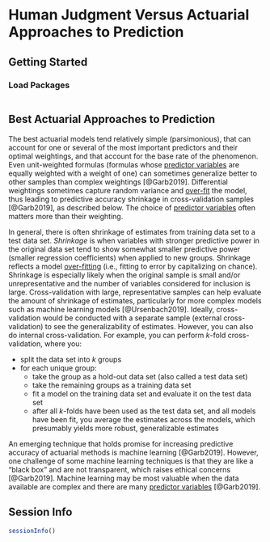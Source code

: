 # Human Judgment Versus Actuarial Approaches to Prediction {#sec-judgmentVsActuarial}

## Getting Started {#sec-judgmentVsActuarialGettingStarted}

### Load Packages {#sec-judgmentVsActuarialLoadPackages}

```r

```

::: {.content-visible when-format="html"}

## Best Actuarial Approaches to Prediction

The best actuarial models tend relatively simple (parsimonious), that can account for one or several of the most important predictors and their optimal weightings, and that account for the base rate of the phenomenon.
Even unit-weighted formulas (formulas whose [predictor variables](#sec-correlationalStudy) are equally weighted with a weight of one) can sometimes generalize better to other samples than complex weightings [@Garb2019].
Differential weightings sometimes capture random variance and [over-fit](#sec-overfitting) the model, thus leading to predictive accuracy shrinkage in cross-validation samples [@Garb2019], as described below.
The choice of [predictor variables](#sec-correlationalStudy) often matters more than their weighting.

In general, there is often shrinkage of estimates from training data set to a test data set.
*Shrinkage* is when variables with stronger predictive power in the original data set tend to show somewhat smaller predictive power (smaller regression coefficients) when applied to new groups.
Shrinkage reflects a model [over-fitting](#sec-overfitting) (i.e., fitting to error by capitalizing on chance).
Shrinkage is especially likely when the original sample is small and/or unrepresentative and the number of variables considered for inclusion is large.
Cross-validation with large, representative samples can help evaluate the amount of shrinkage of estimates, particularly for more complex models such as machine learning models [@Ursenbach2019].
Ideally, cross-validation would be conducted with a separate sample (external cross-validation) to see the generalizability of estimates.
However, you can also do internal cross-validation.
For example, you can perform *k*-fold cross-validation, where you:

- split the data set into *k* groups
- for each unique group:
  - take the group as a hold-out data set (also called a test data set)
  - take the remaining groups as a training data set
  - fit a model on the training data set and evaluate it on the test data set
  - after all *k*-folds have been used as the test data set, and all models have been fit, you average the estimates across the models, which presumably yields more robust, generalizable estimates

An emerging technique that holds promise for increasing predictive accuracy of actuarial methods is machine learning [@Garb2019].
However, one challenge of some machine learning techniques is that they are like a "black box" and are not transparent, which raises ethical concerns [@Garb2019].
Machine learning may be most valuable when the data available are complex and there are many [predictor variables](#sec-correlationalStudy) [@Garb2019].

## Session Info {#sec-judgmentVsActuarialSessionInfo}

```r
sessionInfo()
```

:::
